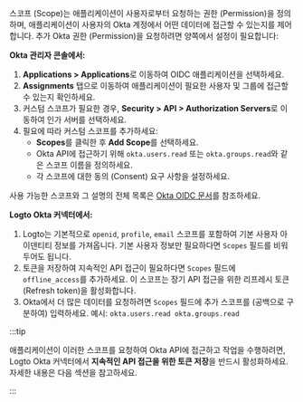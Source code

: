 스코프 (Scope)는 애플리케이션이 사용자로부터 요청하는 권한 (Permission)을 정의하며, 애플리케이션이 사용자의 Okta 계정에서 어떤 데이터에 접근할 수 있는지를 제어합니다. 추가 Okta 권한 (Permission)을 요청하려면 양쪽에서 설정이 필요합니다:

**Okta 관리자 콘솔에서:**

1. **Applications > Applications**로 이동하여 OIDC 애플리케이션을 선택하세요.
2. **Assignments** 탭으로 이동하여 애플리케이션이 필요한 사용자 및 그룹에 접근할 수 있는지 확인하세요.
3. 커스텀 스코프가 필요한 경우, **Security > API > Authorization Servers**로 이동하여 인가 서버를 선택하세요.
4. 필요에 따라 커스텀 스코프를 추가하세요:
   - **Scopes**를 클릭한 후 **Add Scope**를 선택하세요.
   - Okta API에 접근하기 위해 `okta.users.read` 또는 `okta.groups.read`와 같은 스코프 이름을 정의하세요.
   - 각 스코프에 대한 동의 (Consent) 요구 사항을 설정하세요.

사용 가능한 스코프와 그 설명의 전체 목록은 [Okta OIDC 문서](https://developer.okta.com/docs/api/openapi/okta-oauth/guides/overview/#scopes)를 참조하세요.

**Logto Okta 커넥터에서:**

1. Logto는 기본적으로 `openid`, `profile`, `email` 스코프를 포함하여 기본 사용자 아이덴티티 정보를 가져옵니다. 기본 사용자 정보만 필요하다면 `Scopes` 필드를 비워두어도 됩니다.
2. 토큰을 저장하여 지속적인 API 접근이 필요하다면 `Scopes` 필드에 `offline_access`를 추가하세요. 이 스코프는 장기 API 접근을 위한 리프레시 토큰 (Refresh token)을 활성화합니다.
3. Okta에서 더 많은 데이터를 요청하려면 `Scopes` 필드에 추가 스코프를 (공백으로 구분하여) 입력하세요. 예시: `okta.users.read okta.groups.read`

:::tip

애플리케이션이 이러한 스코프를 요청하여 Okta API에 접근하고 작업을 수행하려면, Logto Okta 커넥터에서 **지속적인 API 접근을 위한 토큰 저장**을 반드시 활성화하세요. 자세한 내용은 다음 섹션을 참고하세요.

:::
